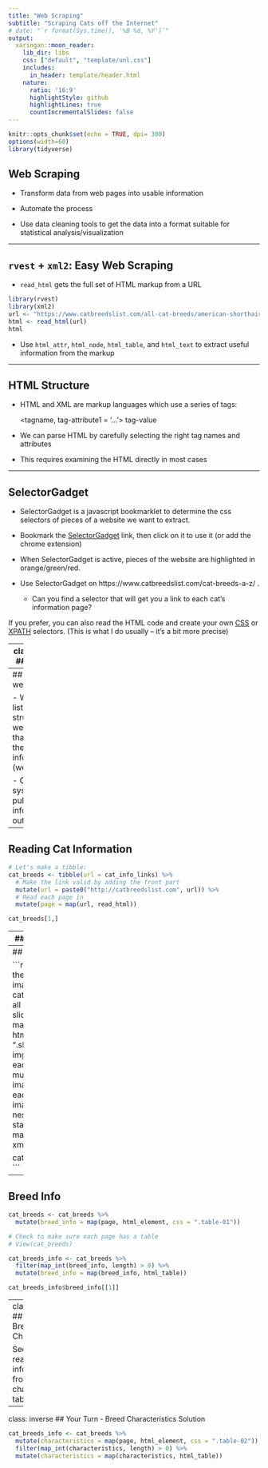 ```yaml
---
title: "Web Scraping"
subtitle: "Scraping Cats off the Internet"
# date: "`r format(Sys.time(), '%B %d, %Y')`"
output:
  xaringan::moon_reader:
    lib_dir: libs
    css: ["default", "template/unl.css"]
    includes:
      in_header: template/header.html
    nature:
      ratio: '16:9'
      highlightStyle: github
      highlightLines: true
      countIncrementalSlides: false
---
```

```r
knitr::opts_chunk$set(echo = TRUE, dpi= 300)
options(width=60)
library(tidyverse)
```



## Web Scraping 

- Transform data from web pages into usable information

- Automate the process

- Use data cleaning tools to get the data into a format suitable for statistical analysis/visualization


---

## `rvest` + `xml2`: Easy Web Scraping
  
- `read_html` gets the full set of HTML markup from a URL

```r
library(rvest)
library(xml2)
url <- "https://www.catbreedslist.com/all-cat-breeds/american-shorthair.html"
html <- read_html(url)
html
```

- Use `html_attr`, `html_node`, `html_table`, and `html_text` to extract useful information from the markup

---

## HTML Structure

- HTML and XML are markup languages which use a series of tags: 

    <tagname, tag-attribute1 = '...'> tag-value </tagname>

- We can parse HTML by carefully selecting the right tag names and attributes 

- This requires examining the HTML directly in most cases


---

## SelectorGadget

- SelectorGadget is a javascript bookmarklet to determine the css selectors of pieces of a website we want to extract.

- Bookmark the [SelectorGadget](https://rvest.tidyverse.org/articles/selectorgadget.html) link, then click on it to use it (or add the chrome extension)

- When SelectorGadget is active, pieces of the website are highlighted in orange/green/red.

- Use SelectorGadget on https://www.catbreedslist.com/cat-breeds-a-z/ .
    - Can you find a selector that will get you a link to each cat's information page?

If you prefer, you can also read the HTML code and create your own [CSS](https://www.w3schools.com/cssref/css_selectors.asp) or [XPATH](https://www.w3schools.com/xml/xpath_syntax.asp) selectors. 
(This is what I do usually -- it's a bit more precise)


---
class:inverse
## Our Turn

Use Selector Gadget to get the links to each cat's information page.

Hint: Links are indicated with an `<a href="url">Link text</a>` structure

Bonus: Use `purrr` - it's perfect for this!

```r
all_breeds <- "https://www.catbreedslist.com/cat-breeds-a-z/"

cat_info_links <- all_breeds %>%
  read_html() %>%
  # Add an a to the SelectorGadget CSS search
  html_elements(css = ".all-a-z dd a") %>%
  # Use xml_attr to get the href parameter
  map_chr(xml_attr, attr = "href")
```

---
## What do we do now?

- We have a list of structured web pages that contain the same information (we hope)

- Can we systematically pull all of the information out?


---
## Reading Cat Information

```r
# Let's make a tibble:
cat_breeds <- tibble(url = cat_info_links) %>%
  # Make the link valid by adding the front part
  mutate(url = paste0("http://catbreedslist.com", url)) %>%
  # Read each page in
  mutate(page = map(url, read_html))

cat_breeds[1,]
```

---
## Reading Cat Names

```r
cat_breeds <- cat_breeds %>%
  mutate(name = map(page, html_element, ".content h1") %>% 
           map_chr(html_text))

cat_breeds$name
```

---
## Cat Images

```r
# Start at the top of the page with the images
cat_breeds <- cat_breeds %>%
  # Get all images on the page in slides
  mutate(images = map(page, html_elements, ".slideshow .Slides img")) %>%
  # Pull out each image's src link
  mutate(img_src = images %>%
           # Since each page has multiple images,
           # we need nested map statements... eww
           map(.f = ~map_chr(., xml_attr, "src")))

cat_breeds$img_src[[1]]
```

---
## Breed Info

```r
cat_breeds <- cat_breeds %>%
  mutate(breed_info = map(page, html_element, css = ".table-01"))

# Check to make sure each page has a table
# View(cat_breeds)

cat_breeds_info <- cat_breeds %>%
  filter(map_int(breed_info, length) > 0) %>%
  mutate(breed_info = map(breed_info, html_table))

cat_breeds_info$breed_info[[1]]
```

---
class: inverse
## Your Turn - Breed Characteristics

See if you can read in the information from the Breed characteristics table!

---
class: inverse
## Your Turn - Breed Characteristics Solution
```r

cat_breeds_info <- cat_breeds %>% 
  mutate(characteristics = map(page, html_element, css = ".table-02")) %>%
  filter(map_int(characteristics, length) > 0) %>%
  mutate(characteristics = map(characteristics, html_table))
```

